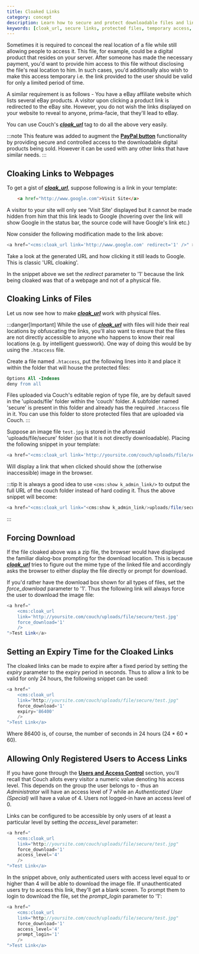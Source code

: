 ```yaml
---
title: Cloaked Links
category: concept
description: Learn how to secure and protect downloadable files and links using CouchCMS's cloak_url tag. Features include URL obfuscation, temporary access links, forced downloads, and user access control.
keywords: [cloak_url, secure links, protected files, temporary access, forced downloads, user access control]
---
```


Sometimes it is required to conceal the real location of a file while still allowing people to access it.
This file, for example, could be a digital product that resides on your server. After someone has made the necessary payment, you'd want to provide him access to this file without disclosing the file's real location to him.
In such cases, you'd additionally also wish to make this access temporary i.e. the link provided to the user should be valid for only a limited period of time.

A similar requirement is as follows - You have a eBay affiliate website which lists several eBay products. A visitor upon clicking a product link is redirected to the eBay site. However, you do not wish the links displayed on your website to reveal to anyone, prima-facie, that they'll lead to eBay.

You can use Couch's [__*cloak_url*__](../../tags-reference/cloak_url.html) tag to do all the above very easily.

:::note
This feature was added to augment the [**PayPal button**](../paypal.html) functionality by providing secure and controlled access to the downloadable digital products being sold. However it can be used with any other links that have similar needs.
:::

## Cloaking Links to Webpages

To get a gist of [__*cloak_url*__](../../tags-reference/cloak_url.html), suppose following is a link in your template:

```html
    <a href="http://www.google.com">Visit Site</a>
```

A visitor to your site will only see 'Visit Site' displayed but it cannot be made hidden from him that this link leads to Google (hovering over the link will show Google in the status bar, the source code will have Google's link etc.)

Now consider the following modification made to the link above:

```php
<a href="<cms:cloak_url link='http://www.google.com' redirect='1' />" >Visit Site</a>
```

Take a look at the generated URL and how clicking it still leads to Google. This is classic 'URL cloaking'.

In the snippet above we set the _redirect_ parameter to '1' because the link being cloaked was that of a webpage and not of a physical file.

## Cloaking Links of Files

Let us now see how to make [__*cloak_url*__](../../tags-reference/cloak_url.html) work with physical files.

:::danger[Important]
While the use of [__*cloak_url*__](../../tags-reference/cloak_url.html) with files will hide their real locations by obfuscating the links, you'll also want to ensure that the files are not directly accessible to anyone who happens to know their real locations (e.g. by intelligent guesswork). One way of doing this would be by using the `.htaccess` file.

Create a file named `.htaccess`, put the following lines into it and place it within the folder that will house the protected files:

```apache title=".htaccess"
Options All -Indexes
deny from all
```

Files uploaded via Couch's editable region of type file, are by default saved in the 'uploads/file' folder within the 'couch' folder. A subfolder named 'secure' is present in this folder and already has the required `.htaccess` file in it.
You can use this folder to store protected files that are uploaded via Couch.
:::

Suppose an image file `test.jpg` is stored in the aforesaid 'uploads/file/secure' folder (so that it is not directly downloadable).
Placing the following snippet in your template:

```php
<a href="<cms:cloak_url link='http://yoursite.com/couch/uploads/file/secure/test.jpg' />">Test Link</a>
```

Will display a link that when clicked should show the (otherwise inaccessible) image in the browser.

:::tip
It is always a good idea to use `<cms:show k_admin_link/>` to output the full URL of the couch folder instead of hard coding it. Thus the above snippet will become:

```php
<a href="<cms:cloak_url link="<cms:show k_admin_link/>uploads/file/secure/test.jpg" />">Test Link</a>
```
:::

## Forcing Download

If the file cloaked above was a zip file, the browser would have displayed the familiar dialog-box prompting for the download location.
This is because [__*cloak_url*__](../../tags-reference/cloak_url.html) tries to figure out the mime type of the linked file and accordingly asks the browser to either display the file directly or prompt for download.

If you'd rather have the download box shown for all types of files, set the _force_download_ parameter to '1'.
Thus the following link will always force the user to download the image file:

```php
<a href="
    <cms:cloak_url
    link='http://yoursite.com/couch/uploads/file/secure/test.jpg'
    force_download='1'
    />
">Test Link</a>
```

## Setting an Expiry Time for the Cloaked Links

The cloaked links can be made to expire after a fixed period by setting the _expiry_ parameter to the expiry period in seconds.
Thus to allow a link to be valid for only 24 hours, the following snippet can be used:

```php
<a href="
    <cms:cloak_url
    link="http://yoursite.com/couch/uploads/file/secure/test.jpg"
    force_download='1'
    expiry='86400'
    />
">Test Link</a>
```

Where 86400 is, of course, the number of seconds in 24 hours (24 * 60 * 60).

## Allowing Only Registered Users to Access Links

If you have gone through the [**Users and Access Control**](../users.html) section, you'll recall that Couch allots every visitor a numeric value denoting his access level. This depends on the group the user belongs to - thus an _Administrator_ will have an access level of 7 while an _Authenticated User (Special)_ will have a value of 4. Users not logged-in have an access level of 0.

Links can be configured to be accessible by only users of at least a particular level by setting the _access_level_ parameter:

```php
<a href="
    <cms:cloak_url
    link="http://yoursite.com/couch/uploads/file/secure/test.jpg"
    force_download='1'
    access_level='4'
    />
">Test Link</a>
```

In the snippet above, only authenticated users with access level equal to or higher than 4 will be able to download the image file.
If unauthenticated users try to access this link, they'll get a blank screen.
To prompt them to login to download the file, set the _prompt_login_ parameter to '1':

```php
<a href="
    <cms:cloak_url
    link="http://yoursite.com/couch/uploads/file/secure/test.jpg"
    force_download='1'
    access_level='4'
    prompt_login='1'
    />
">Test Link</a>
```
